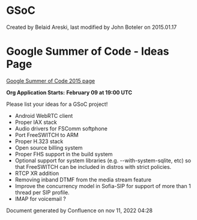 
# GSoC 

 Created by  Belaid Areski, last modified by  John Boteler on 2015.01.17

# Google Summer of Code - Ideas Page

[Google Summer of Code 2015 page](http://www.google-melange.com/gsoc/homepage/google/gsoc2015)

**Org Application Starts:** **February 09 at 19:00 UTC**

Please list your ideas for a GSoC project!

* Android WebRTC client
* Proper IAX stack
* Audio drivers for FSComm softphone
* Port FreeSWITCH to ARM
* Proper H.323 stack
* Open source billing system
* Proper FHS support in the build system
* Optional support for system libraries (e.g. --with-system-sqlite, etc) so that FreeSWITCH can be included in distros with strict policies.
* RTCP XR addition
* Removing inband DTMF from the media stream feature
* Improve the concurrency model in Sofia-SIP for support of more than 1 thread per SIP profile.
* IMAP for voicemail ?

Document generated by Confluence on nov 11, 2022 04:28
